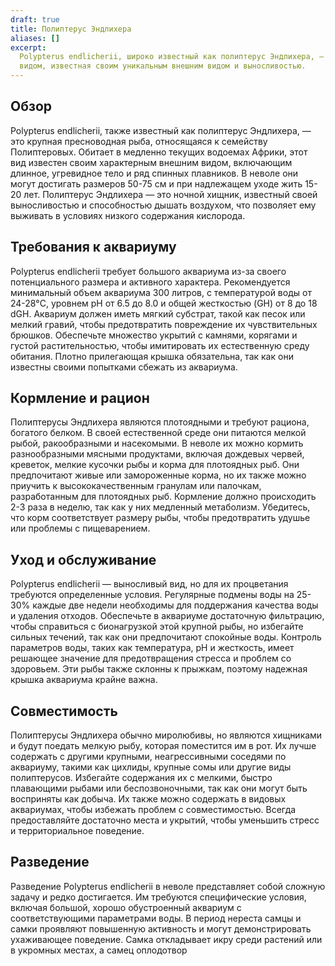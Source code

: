 ```yaml
---
draft: true
title: Полиптерус Эндлихера
aliases: []
excerpt:
  Polypterus endlicherii, широко известный как полиптерус Эндлихера, — это крупная пресноводная рыба с древним внешним
  видом, известная своим уникальным внешним видом и выносливостью.
---
```


## Обзор

Polypterus endlicherii, также известный как полиптерус Эндлихера, — это крупная пресноводная рыба, относящаяся к
семейству Полиптеровых. Обитает в медленно текущих водоемах Африки, этот вид известен своим характерным внешним видом,
включающим длинное, угревидное тело и ряд спинных плавников. В неволе они могут достигать размеров 50-75 см и при
надлежащем уходе жить 15-20 лет. Полиптерус Эндлихера — это ночной хищник, известный своей выносливостью и способностью
дышать воздухом, что позволяет ему выживать в условиях низкого содержания кислорода.

## Требования к аквариуму

Polypterus endlicherii требует большого аквариума из-за своего потенциального размера и активного характера.
Рекомендуется минимальный объем аквариума 300 литров, с температурой воды от 24-28°C, уровнем pH от 6.5 до 8.0 и общей
жесткостью (GH) от 8 до 18 dGH. Аквариум должен иметь мягкий субстрат, такой как песок или мелкий гравий, чтобы
предотвратить повреждение их чувствительных брюшков. Обеспечьте множество укрытий с камнями, корягами и густой
растительностью, чтобы имитировать их естественную среду обитания. Плотно прилегающая крышка обязательна, так как они
известны своими попытками сбежать из аквариума.

## Кормление и рацион

Полиптерусы Эндлихера являются плотоядными и требуют рациона, богатого белком. В своей естественной среде они питаются
мелкой рыбой, ракообразными и насекомыми. В неволе их можно кормить разнообразными мясными продуктами, включая дождевых
червей, креветок, мелкие кусочки рыбы и корма для плотоядных рыб. Они предпочитают живые или замороженные корма, но их
также можно приучить к высококачественным гранулам или палочкам, разработанным для плотоядных рыб. Кормление должно
происходить 2-3 раза в неделю, так как у них медленный метаболизм. Убедитесь, что корм соответствует размеру рыбы, чтобы
предотвратить удушье или проблемы с пищеварением.

## Уход и обслуживание

Polypterus endlicherii — выносливый вид, но для их процветания требуются определенные условия. Регулярные подмены воды
на 25-30% каждые две недели необходимы для поддержания качества воды и удаления отходов. Обеспечьте в аквариуме
достаточную фильтрацию, чтобы справиться с бионагрузкой этой крупной рыбы, но избегайте сильных течений, так как они
предпочитают спокойные воды. Контроль параметров воды, таких как температура, pH и жесткость, имеет решающее значение
для предотвращения стресса и проблем со здоровьем. Эти рыбы также склонны к прыжкам, поэтому надежная крышка аквариума
крайне важна.

## Совместимость

Полиптерусы Эндлихера обычно миролюбивы, но являются хищниками и будут поедать мелкую рыбу, которая поместится им в рот.
Их лучше содержать с другими крупными, неагрессивными соседями по аквариуму, такими как цихлиды, крупные сомы или другие
виды полиптерусов. Избегайте содержания их с мелкими, быстро плавающими рыбами или беспозвоночными, так как они могут
быть восприняты как добыча. Их также можно содержать в видовых аквариумах, чтобы избежать проблем с совместимостью.
Всегда предоставляйте достаточно места и укрытий, чтобы уменьшить стресс и территориальное поведение.

## Разведение

Разведение Polypterus endlicherii в неволе представляет собой сложную задачу и редко достигается. Им требуются
специфические условия, включая большой, хорошо обустроенный аквариум с соответствующими параметрами воды. В период
нереста самцы и самки проявляют повышенную активность и могут демонстрировать ухаживающее поведение. Самка откладывает
икру среди растений или в укромных местах, а самец оплодотвор
